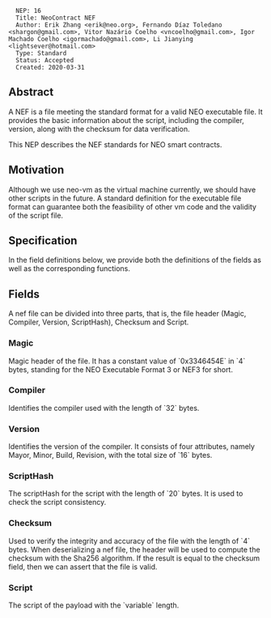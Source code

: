 <pre>
  NEP: 16
  Title: NeoContract NEF
  Author: Erik Zhang <erik@neo.org>, Fernando Díaz Toledano <shargon@gmail.com>, Vitor Nazário Coelho <vncoelho@gmail.com>, Igor Machado Coelho <igormachado@gmail.com>, Li Jianying <lightsever@hotmail.com> 
  Type: Standard
  Status: Accepted
  Created: 2020-03-31
</pre>

==Abstract==

A NEF is a file meeting the standard format for a valid NEO executable file. It provides the basic information about the script, including the compiler, version, along with the checksum for data verification.

This NEP describes the NEF standards for NEO smart contracts.

==Motivation==

Although we use neo-vm as the virtual machine currently, we should have other scripts in the future. A standard definition for the executable file format can guarantee both the feasibility of other vm code and the validity of the script file.

==Specification==

In the field definitions below, we provide both the definitions of the fields as well as the corresponding functions.

==Fields==

A nef file can be divided into three parts, that is, the file header (Magic, Compiler, Version, ScriptHash), Checksum and Script.

===Magic===

Magic header of the file. It has a constant value of `0x3346454E` in `4` bytes, standing for the NEO Executable Format 3 or NEF3 for short.

===Compiler===

Identifies the compiler used with the length of `32` bytes.

===Version===

Identifies the version of the compiler. It consists of four attributes, namely Mayor, Minor, Build, Revision, with the total size of `16` bytes.

===ScriptHash===

The scriptHash for the script with the length of `20` bytes. It is used to check the script consistency.

===Checksum===

Used to verify the integrity and accuracy of the file with the length of `4` bytes. When deserializing a nef file, the header will be used to compute the checksum with the Sha256 algorithm. If the result is equal to the checksum field, then we can assert that the file is valid.

===Script===

The script of the payload with the `variable` length. 
